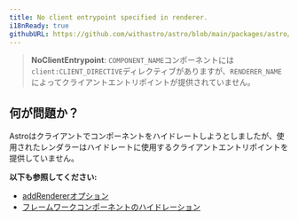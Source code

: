 ```yaml
---
title: No client entrypoint specified in renderer.
i18nReady: true
githubURL: https://github.com/withastro/astro/blob/main/packages/astro/src/core/errors/errors-data.ts
---
```


> **NoClientEntrypoint**: `COMPONENT_NAME`コンポーネントには`client:CLIENT_DIRECTIVE`ディレクティブがありますが、`RENDERER_NAME`によってクライアントエントリポイントが提供されていません。

## 何が問題か？

Astroはクライアントでコンポーネントをハイドレートしようとしましたが、使用されたレンダラーはハイドレートに使用するクライアントエントリポイントを提供していません。

**以下も参照してください:**

-  [addRendererオプション](/ja/reference/integrations-reference/#addrenderer-option)
-  [フレームワークコンポーネントのハイドレーション](/ja/core-concepts/framework-components/#インタラクティブなコンポーネント)


